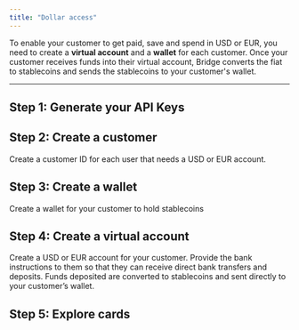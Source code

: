 ```yaml
---
title: "Dollar access"
---
```


To enable your customer to get paid, save and spend in USD or EUR, you need to create a **virtual account** and a **wallet** for each customer. Once your customer receives funds into their virtual account, Bridge converts the fiat to stablecoins and sends the stablecoins to your customer's wallet.

---


## Step 1: Generate your API Keys

<GenerateApiKeys />

## Step 2: Create a customer

Create a customer ID for each user that needs a USD or EUR account.

<CreateACustomer />

## Step 3: Create a wallet

Create a wallet for your customer to hold stablecoins

<CreateAWallet />

## Step 4: Create a virtual account

Create a USD or EUR account for your customer. Provide the bank instructions to them so that they can receive direct bank transfers and deposits. Funds deposited are converted to stablecoins and sent directly to your customer’s wallet.

<CreateAVirtualAccount />

## Step 5: Explore cards

<ExploreCards />